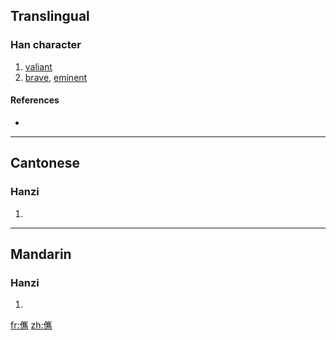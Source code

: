 ==Translingual==

===Han character===
{{Han char|rn=9|rad=人|as=15|sn=17|four=|canj=人山人尸 (OUOS)}}

# [[valiant]]
# [[brave]], [[eminent]]

====References====
* {{Han ref|kx=0120.190|hdz=10235.040|uh=349E|ud=13470}}

----

==Cantonese==

===Hanzi===
{{yue-hanzi|jyut=|y=jeun3}}

# {{defn|Cantonese|sort=人15}}

----

==Mandarin==

===Hanzi===
{{cmn-hanzi|pin=[[jùn]] ([[jun4]]), [[kě]] ([[ke3]])|wg=chün<sup>4</sup>, k'o<sup>3</sup>}}

# {{defn|Mandarin|sort=人15}}

[[fr:㒞]]
[[zh:㒞]]